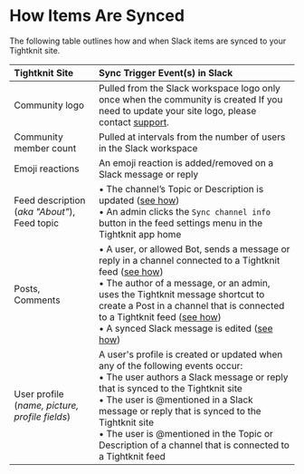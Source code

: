 # How Items Are Synced

The following table outlines how and when Slack items are synced to your Tightknit site.


| Tightknit Site                                     | Sync Trigger Event(s) in Slack                                                                                                                                                                                                                                                                                                                                                                                                                         |
| :------------------------------------------------- | :----------------------------------------------------------------------------------------------------------------------------------------------------------------------------------------------------------------------------------------------------------------------------------------------------------------------------------------------------------------------------------------------------------------------------------------------------- |
| Community logo                                     | Pulled from the Slack workspace logo only once when the community is created <Callout type="info">If you need to update your site logo, please contact [support](mailto:support@tightknit.ai).</Callout>                                                                                                                                                                                                                                               |
| Community member count                             | Pulled at intervals from the number of users in the Slack workspace                                                                                                                                                                                                                                                                                                                                                                                    |
| Emoji reactions                                    | An emoji reaction is added/removed on a Slack message or reply                                                                                                                                                                                                                                                                                                                                                                                         |
| Feed description (_aka "About"_), <br/> Feed topic | • The channel’s Topic or Description is updated ([see how](https://slack.com/help/articles/201654083-Set-a-conversation-topic-or-channel-description)) <br/>• An admin clicks the `Sync channel info` button in the feed settings menu in the Tightknit app home                                                                                                                                                                                       |
| Posts, <br/> Comments                              | • A user, or allowed Bot, sends a message or reply in a channel connected to a Tightknit feed ([see how](./posts-and-comments/create-post-or-comment.mdx))<br/>• The author of a message, or an admin, uses the Tightknit message shortcut to create a Post in a channel that is connected to a Tightknit feed ([see how](./message-shortcuts.mdx)) <br/>• A synced Slack message is edited ([see how](./posts-and-comments/edit-post-or-comment.mdx)) |
| User profile (_name, picture, profile fields_)     | A user's profile is created or updated when any of the following events occur:<br/>• The user authors a Slack message or reply that is synced to the Tightknit site<br/>• The user is @mentioned in a Slack message or reply that is synced to the Tightknit site<br/>• The user is @mentioned in the Topic or Description of a channel that is connected to a Tightknit feed                                                                          |
